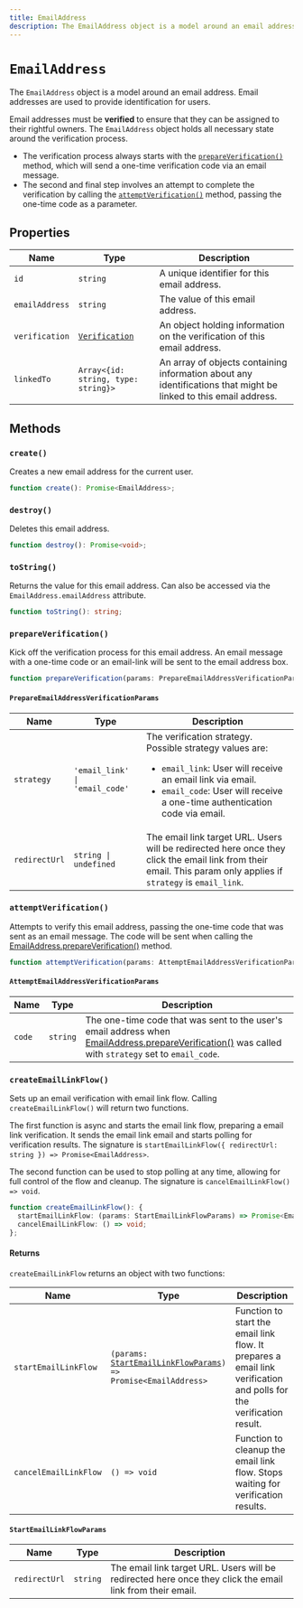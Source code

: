 ```yaml
---
title: EmailAddress
description: The EmailAddress object is a model around an email address.
---
```


# `EmailAddress`

The `EmailAddress` object is a model around an email address. Email addresses are used to provide identification for users.

Email addresses must be **verified** to ensure that they can be assigned to their rightful owners. The `EmailAddress` object holds all necessary state around the verification process.

- The verification process always starts with the [`prepareVerification()`](#prepare-verification) method, which will send a one-time verification code via an email message.
- The second and final step involves an attempt to complete the verification by calling the [`attemptVerification()`](#attempt-verification) method, passing the one-time code as a parameter.

## Properties

| Name | Type | Description |
| - | - | - |
| `id` | `string` | A unique identifier for this email address. |
| `emailAddress` | `string` | The value of this email address. |
| `verification` | [`Verification`](/docs/references/javascript/types/verification) | An object holding information on the verification of this email address. |
| `linkedTo` | `Array<{id: string, type: string}>` | An array of objects containing information about any identifications that might be linked to this email address. |

## Methods

### `create()`

Creates a new email address for the current user.

```typescript {{ prettier: false }}
function create(): Promise<EmailAddress>;
```

### `destroy()`

Deletes this email address.

```typescript {{ prettier: false }}
function destroy(): Promise<void>;
```

### `toString()`

Returns the value for this email address. Can also be accessed via the `EmailAddress.emailAddress` attribute.

```typescript {{ prettier: false }}
function toString(): string;
```

### `prepareVerification()`

Kick off the verification process for this email address. An email message with a one-time code or an email-link will be sent to the email address box.

```typescript {{ prettier: false }}
function prepareVerification(params: PrepareEmailAddressVerificationParams): Promise<EmailAddress>;
```

#### `PrepareEmailAddressVerificationParams`

| Name | Type | Description |
| - | - | - |
| `strategy` | `'email_link' \| 'email_code'` | The verification strategy.<br />Possible strategy values are:<br /><ul><li>`email_link`: User will receive an email link via email.</li><li>`email_code`: User will receive a one-time authentication code via email.</li></ul> |
| `redirectUrl` | `string \| undefined` | The email link target URL. Users will be redirected here once they click the email link from their email. This param only applies if `strategy` is `email_link`. |

### `attemptVerification()`

Attempts to verify this email address, passing the one-time code that was sent as an email message. The code will be sent when calling the [EmailAddress.prepareVerification()](#prepare-verification) method.

```typescript {{ prettier: false }}
function attemptVerification(params: AttemptEmailAddressVerificationParams): Promise<EmailAddress>;
```

#### `AttemptEmailAddressVerificationParams`

| Name | Type | Description |
| - | - | - |
| `code` | `string` | The one-time code that was sent to the user's email address when [EmailAddress.prepareVerification()](#prepare-verification) was called with `strategy` set to `email_code`. |

### `createEmailLinkFlow()`

Sets up an email verification with email link flow. Calling `createEmailLinkFlow()` will return two functions.

The first function is async and starts the email link flow, preparing a email link verification. It sends the email link email and starts polling for verification results. The signature is `startEmailLinkFlow({ redirectUrl: string }) => Promise<EmailAddress>`.

The second function can be used to stop polling at any time, allowing for full control of the flow and cleanup. The signature is `cancelEmailLinkFlow() => void`.

```typescript {{ prettier: false }}
function createEmailLinkFlow(): {
  startEmailLinkFlow: (params: StartEmailLinkFlowParams) => Promise<EmailAddress>;
  cancelEmailLinkFlow: () => void;
};
```

#### Returns

`createEmailLinkFlow` returns an object with two functions:

| Name | Type | Description |
| - | - | - |
| `startEmailLinkFlow` | <code>(params: [StartEmailLinkFlowParams](#start-email-link-flow-params)) => Promise\<EmailAddress></code> | Function to start the email link flow. It prepares a email link verification and polls for the verification result. |
| `cancelEmailLinkFlow` | `() => void` | Function to cleanup the email link flow. Stops waiting for verification results. |

#### `StartEmailLinkFlowParams`

| Name | Type | Description |
| - | - | - |
| `redirectUrl` | `string` | The email link target URL. Users will be redirected here once they click the email link from their email. |
